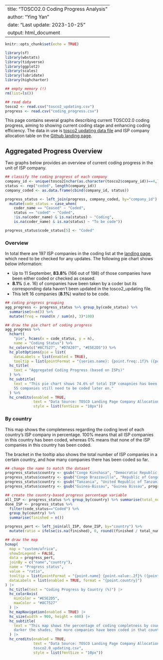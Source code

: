 
---
title: "TOSCO2.0 Coding Progress Analysis"
author: "Ying Yan"
date: "Last update: 2023-10-25"
output: html_document
---

```r
knitr::opts_chunk$set(echo = TRUE)

library(sf)
library(wbstats)
library(tidyverse)
library(ggplot2)
library(scales)
library(lubridate)
library(highcharter) 
```

```r
## empty memory (!)
rm(list=ls())

## read data
tosco2 <- read.csv("tosco2_updating.csv")
progress <- read.csv("coding_progress.csv")
```

This page contains several graphs describing current TOSCO2.0 coding progress, aiming to showing current coding stage and enhancing coding efficiency. The data in use is [tosco2 updating data file](https://github.com/SeraphineM/tosco/blob/main/tosco-updating/tosco2_updating.csv) and ISP company allocation table on the [Github landing page](https://github.com/SeraphineM/tosco/blob/main/tosco%20coding/README.md). 

## Aggregated Progress Overview

Two graphs below provides an overview of current coding progress in the unit of ISP company. 

```r
## classify the coding progress of each company
company_id <- unique(tosco2[nchar(as.character(tosco2$company_id))==4,]$company_id)
status <- rep("coded", length(company_id))
company_coded <- as.data.frame(cbind(company_id, status))

progress_status <- left_join(progress, company_coded, by="company_id") %>% 
  mutate(code_status = case_when(
    coder_name == "Ceased" ~ "Coded", 
    status == "coded" ~ "Coded", 
    !is.na(coder_name) & is.na(status) ~ "Coding", 
    is.na(coder_name) & is.na(status) ~ "To be code"))

progress_status$code_status[5] <- "Coded"

```

### Overview
In total there are 197 ISP companies in the coding list at the [landing page](https://github.com/SeraphineM/tosco/blob/main/tosco%20coding/README.md), which need to be checked for any updates. The following pie chart shows below information:

- Up to 11 September, **83.8%** (166 out of 198) of those companies have been either coded or checked as ceased. 
- **8.1%** (i.e. 16) of companies have been taken by a coder but its corresponding data haven't been updated in the tosco2_updating file. 
- This left 16 companies (**8.1%**) waited to be code. 

```r
## coding progress grouping
agg_progress <- progress_status %>% group_by(code_status) %>% 
  summarise(n=n()) %>% 
  mutate(freq = round(n / sum(n), 3)*100)

## draw the pie chart of coding progress
agg_progress %>%
  hchart(
    "pie", hcaes(x = code_status, y = n),
    name = "Coding Status") %>% 
  hc_colors(c("#8C7527", "#D7A207", "#E5E2D5")) %>% 
  hc_plotOptions(pie = list(
    dataLabels = list(enabled = TRUE), 
    tooltip = list(pointFormat = "{series.name}: {point.freq:.1f}% ({point.n})"))) %>% 
  hc_title(
    text = "Aggregated Coding Progress (based on ISPs)"
  ) %>%
  hc_subtitle(
    text = "This pie chart shows 74.6% of total ISP comapnies has been coded, and 
    55 companies still need to be coded later on."
  ) %>%
  hc_credits(enabled = TRUE, 
             text = "Data Source: TOSCO Landing Page Company Allocation Table",
             style = list(fontSize = "10px"))

```

### By country

This map shows the completeness regarding the coding level of each country's ISP company in percentage. 100% means that all ISP companies in this country has been coded, whereas 0% means that none of the ISP companies in this country has been coded. 

The bracket in the tooltip also shows the total number of ISP companies in a certain country, and how many companies there has been coded so far. 

```r
## change the name to match the dataset
progress_status$country <- gsub("Congo Kinshasa", "Democratic Republic of the Congo", progress_status$country)
progress_status$country <- gsub("Congo Brazzaville", "Republic of Congo", progress_status$country)
progress_status$country <- gsub("Tanzania", "United Republic of Tanzania", progress_status$country)
progress_status$country <- gsub("Guinea-Bissau", "Guinea Bissau", progress_status$country)

## create the country-based progress percentage variable
all_ISP <- progress_status %>% group_by(country) %>% summarise(total_number=n()) 
done_ISP <- progress_status %>% 
  filter(code_status=="Coded") %>% 
  group_by(country) %>% 
  summarise(finished = n())

progress_pert <- left_join(all_ISP, done_ISP, by="country") %>% 
  mutate(ratio = ifelse(is.na(finished), 0, round((finished / total_number)*100, 3)))

## draw the map
hcmap(
  map = "custom/africa", 
  showInLegend = FALSE, 
  data = progress_pert, 
  joinBy = c("name","country"),
  name = "Progress status",
  value = "ratio",
  tooltip = list(pointFormat = "{point.name} {point.value:.2f}% ({point.finished}/{point.total_number})"),
  dataLabels = list(enabled = TRUE, format = "{point.country}")
) |>
  hc_title(text = "Coding Progress by Country (%)") |> 
  hc_colorAxis(
    minColor = "#E5E2D5",
    maxColor = "#8C7527"
  ) |> 
  hc_mapNavigation(enabled = TRUE) |>
  hc_size(width = 900, height = 600) |>
  hc_subtitle(
    text = "This map shows the percentage of coding completness by country. The 
    darker the shades, the more companies have been coded in that country."
  ) |>
  hc_credits(enabled = TRUE, 
             text = "Data Source: TOSCO Landing Page Company Allocation Table;\n
             tosco2.0_updating.csv",
             style = list(fontSize = "10px"))


```


